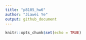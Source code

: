 ```yaml
---
title: "p8105_hw6"
author: "Jiawei Ye"
output: github_document
---
```


```r
knitr::opts_chunk$set(echo = TRUE)
```
